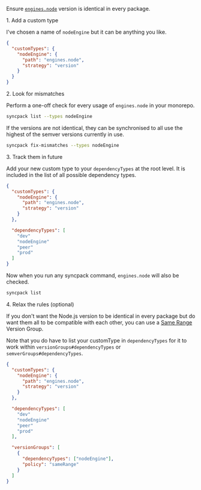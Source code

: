 

Ensure [`engines.node`]({import.meta.env.HREF_ENGINES}) version is identical in every package.

<Hx level={props.level}>1. Add a custom type</Hx>

I've chosen a name of `nodeEngine` but it can be anything you like.

```json title=".syncpackrc"
{
  "customTypes": {
    "nodeEngine": {
      "path": "engines.node",
      "strategy": "version"
    }
  }
}
```

<Hx level={props.level}>2. Look for mismatches</Hx>

Perform a one-off check for every usage of `engines.node` in your monorepo.

```bash
syncpack list --types nodeEngine
```

If the versions are not identical, they can be synchronised to all use the highest of the semver versions currently in use.

```bash
syncpack fix-mismatches --types nodeEngine
```

<Hx level={props.level}>3. Track them in future</Hx>

Add your new custom type to your `dependencyTypes` at the root level. It is included in the list of all possible dependency types.

```json title=".syncpackrc"
{
  "customTypes": {
    "nodeEngine": {
      "path": "engines.node",
      "strategy": "version"
    }
  },

  "dependencyTypes": [
    "dev"
    "nodeEngine"
    "peer"
    "prod"
  ]
}
```

Now when you run any syncpack command, `engines.node` will also be checked.

```bash
syncpack list
```

<Hx level={props.level}>4. Relax the rules (optional)</Hx>

If you don't want the Node.js version to be identical in every package but do want them all to be compatible with each other, you can use a [Same Range](/syncpack/config/version-groups/same-range) Version Group.

Note that you do have to list your customType in `dependencyTypes` for it to work within `versionGroups#dependencyTypes` or `semverGroups#dependencyTypes`.

```json title=".syncpackrc"
{
  "customTypes": {
    "nodeEngine": {
      "path": "engines.node",
      "strategy": "version"
    }
  },

  "dependencyTypes": [
    "dev"
    "nodeEngine"
    "peer"
    "prod"
  ],

  "versionGroups": [
    {
      "dependencyTypes": ["nodeEngine"],
      "policy": "sameRange"
    }
  ]
}
```
